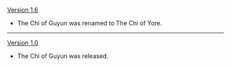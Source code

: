 {{Change History/Header}}
[[Version 1.6]]
*The Chi of Guyun was renamed to The Chi of Yore.
----
[[Version 1.0]]
*The Chi of Guyun was released.